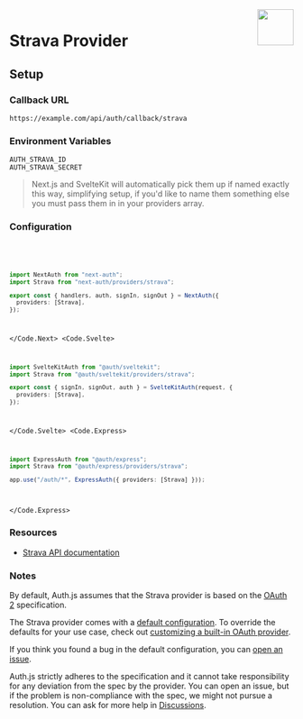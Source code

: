 
<img align="right" src="/img/providers/strava.svg" height="64" width="64" />

# Strava Provider

## Setup

### Callback URL

```
https://example.com/api/auth/callback/strava
```

### Environment Variables

```
AUTH_STRAVA_ID
AUTH_STRAVA_SECRET
```

> Next.js and SvelteKit will automatically pick them up if named exactly this way, simplifying
> setup, if you'd like to name them something else you must pass them in in your providers array.

### Configuration

<Code>
  <Code.Next>

```ts filename="/auth.ts"
import NextAuth from "next-auth";
import Strava from "next-auth/providers/strava";

export const { handlers, auth, signIn, signOut } = NextAuth({
  providers: [Strava],
});
```

  </Code.Next>
  <Code.Svelte>

```ts filename="/auth.ts"
import SvelteKitAuth from "@auth/sveltekit";
import Strava from "@auth/sveltekit/providers/strava";

export const { signIn, signOut, auth } = SvelteKitAuth(request, {
  providers: [Strava],
});
```

  </Code.Svelte>
  <Code.Express>

```ts filename="/src/app.ts"
import ExpressAuth from "@auth/express";
import Strava from "@auth/express/providers/strava";

app.use("/auth/*", ExpressAuth({ providers: [Strava] }));
```

  </Code.Express>
</Code>

### Resources

- [Strava API documentation](http://developers.strava.com/docs/reference/)

### Notes

By default, Auth.js assumes that the Strava provider is
based on the [OAuth 2](https://www.rfc-editor.org/rfc/rfc6749.html) specification.

<Callout>

The Strava provider comes with a [default configuration](https://github.com/nextauthjs/next-auth/blob/main/packages/core/src/providers/strava.ts).
To override the defaults for your use case, check out [customizing a built-in OAuth provider](https://authjs.dev/guides/providers/custom-provider#override-default-options).

</Callout>

If you think you found a bug in the default configuration, you can [open an issue](https://authjs.dev/new/provider-issue).

Auth.js strictly adheres to the specification and it cannot take responsibility for any deviation from
the spec by the provider. You can open an issue, but if the problem is non-compliance with the spec,
we might not pursue a resolution. You can ask for more help in [Discussions](https://authjs.dev/new/github-discussions).
